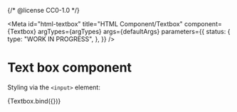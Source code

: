 {/* @license CC0-1.0 */}


<Meta
  id="html-textbox"
  title="HTML Component/Textbox"
  component={Textbox}
  argTypes={argTypes}
  args={defaultArgs}
  parameters={{
    status: {
      type: "WORK IN PROGRESS",
    },
  }}
/>

# Text box component

Styling via the `<input>` element:

<Canvas>
  <Story name="Default" args={exampleArgs}>
    {Textbox.bind({})}
  </Story>
</Canvas>

<ArgsTable story="Default" />
